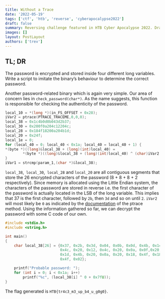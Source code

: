 ```yaml
---
title: Without a Trace
date: '2022-05-19'
tags: ['ctf', 'htb', 'reverse', 'cyberapocalypse2022']
draft: false
summary: Reversing challenge featured in HTB Cyber Apocalypse 2022. Draeger's mothership has suddenly vanished, he could be readying an attack! You need to track him down before disaster strikes.
images: []
layout: PostLayout
authors: ['trev']
---
```


## TL; DR

The password is encrypted and stored inside four different long variables. Write a script to imitate the binary’s behaviour to determine the correct password.

Another password-related binary which is again very simple. Our area of concern lies in `check_password(char*)`. As the name suggests, this function is responsible for checking the authenticity of the password.

```c
local_10 = *(long *)(in_FS_OFFSET + 0x28);
iVar2 = ptrace(PTRACE_TRACEME,0,0,0);
local_38 = 0x1c4b0d0b043d2b37;
local_30 = 0x200f0a204c12204c;
local_28 = 0x184f18200a204b1d;
local_20 = 0x24f;
local_1e = 0;
for (local_40 = 0; local_40 < 0x1a; local_40 = local_40 + 1) {
*(byte *)((long)&local_38 + (long)(int)local_40) =
        *(byte *)((long)&local_38 + (long)(int)local_40) ^ (char)iVar2 + 0x7fU;
}
iVar1 = strcmp(param_1,(char *)&local_38);
```

`local_38`,` local_30`,` local_28` and `local_20` are all contiguous segments that store the 26 encrypted characters of the password (8 + 8 + 8 + 2 respectively). Since memory is allocated using the Little Endian system, the characters of the password are stored in reverse i.e. the first character of the password is actually located in the LSB of the long variable. This implies that 37 is the first character, followed by `2b`, then `3d` and so on until `2`. `iVar2` will most likely be `0` as indicated by the [documentation](https://refspecs.linuxbase.org/LSB_5.0.0/LSB-Core-generic/LSB-Core-generic/baselib-ptrace-1.html#:~:text=Return%20Value,set%20to%20an%20appropriate%20value.) of the ptrace method. Using the information gathered so far, we can decrypt the password with some C code of our own.

```c
#include <stdio.h>
#include <string.h>

int main()
{
    char local_38[26] = {0x37, 0x2b, 0x3d, 0x04, 0x0b, 0x0d, 0x4b, 0x1c,
                         0x4c, 0x20, 0x12, 0x4c, 0x20, 0x0a, 0x0f,0x20,
                         0x1d, 0x4b, 0x20, 0x0a, 0x20, 0x18, 0x4f, 0x18,
                         0x4f, 0x02};

    printf("Probable password: ");
    for (int i = 0; i < 0x1a; i++)
        printf("%c", (local_38[i] ^ 0 + 0x7fU));
}
```

The flag generated is `HTB{tr4c3_m3_up_b4_u_g0g0}`.

